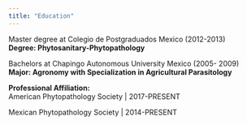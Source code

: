 ```yaml
---
title: "Education"
---
```

  
  
  
      
Master degree  at  Colegio de Postgraduados Mexico (2012-2013)  
**Degree: Phytosanitary-Phytopathology**

Bachelors at Chapingo Autonomous University Mexico (2005-
2009)  
**Major: Agronomy with Specialization in Agricultural Parasitology**

**Professional Affiliation:**  
American Phytopathology Society | 2017-PRESENT  

Mexican Phytopathology Society | 2014-PRESENT
